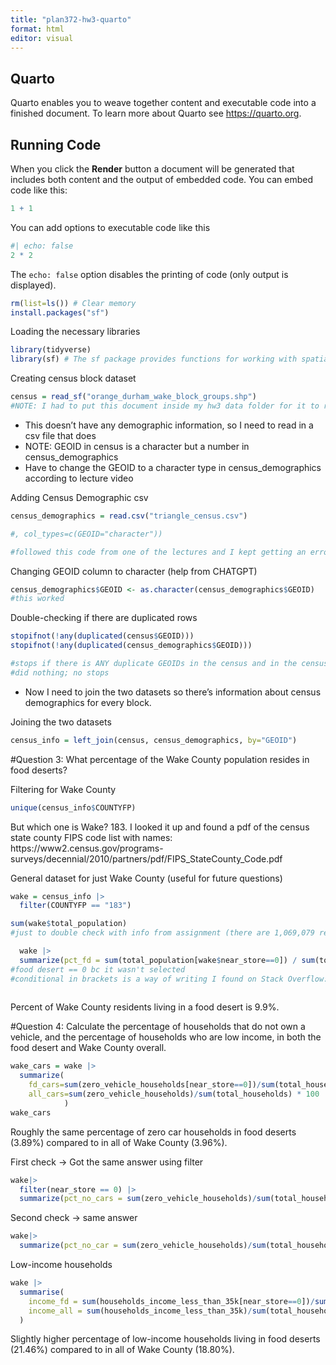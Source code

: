 ```yaml
---
title: "plan372-hw3-quarto"
format: html
editor: visual
---
```


## Quarto

Quarto enables you to weave together content and executable code into a finished document. To learn more about Quarto see <https://quarto.org>.

## Running Code

When you click the **Render** button a document will be generated that includes both content and the output of embedded code. You can embed code like this:

```r
1 + 1
```

You can add options to executable code like this

```r
#| echo: false
2 * 2
```

The `echo: false` option disables the printing of code (only output is displayed).

```r
rm(list=ls()) # Clear memory
install.packages("sf")
```

Loading the necessary libraries

```r
library(tidyverse)
library(sf) # The sf package provides functions for working with spatial data
```

Creating census block dataset
```r
census = read_sf("orange_durham_wake_block_groups.shp")
#NOTE: I had to put this document inside my hw3 data folder for it to run properly, and also open a new project as hw3 data
```

- This doesn't have any demographic information, so I need to read in a csv file that does 
- NOTE: GEOID in census is a character but a number in census_demographics 
- Have to change the GEOID to a character type in census_demographics according to lecture video

Adding Census Demographic csv
```r
census_demographics = read.csv("triangle_census.csv")

#, col_types=c(GEOID="character"))

#followed this code from one of the lectures and I kept getting an error. I asked ChatGPT what this error meant and it told me that this was a code from the readr package, which I have not downloaded, and that there was an easier way to do it, which is shown below.
```

Changing GEOID column to character (help from CHATGPT)
```r
census_demographics$GEOID <- as.character(census_demographics$GEOID)
#this worked
```

Double-checking if there are duplicated rows
```r
stopifnot(!any(duplicated(census$GEOID))) 
stopifnot(!any(duplicated(census_demographics$GEOID))) 

#stops if there is ANY duplicate GEOIDs in the census and in the census demographic datasets, which is necessary because we need to do a 1 to 1 ratio with them both 
#did nothing; no stops 
```

- Now I need to join the two datasets so there's information about census demographics for every block.

Joining the two datasets 
```r
census_info = left_join(census, census_demographics, by="GEOID")
```

#Question 3: What percentage of the Wake County population resides in food deserts?

Filtering for Wake County
```r
unique(census_info$COUNTYFP) 
```

But which one is Wake? 183. I looked it up and found a pdf of the census state county FIPS code list with names: https://www2.census.gov/programs-surveys/decennial/2010/partners/pdf/FIPS_StateCounty_Code.pdf

General dataset for just Wake County (useful for future questions)
```r
wake = census_info |>
  filter(COUNTYFP == "183")
```

```r
sum(wake$total_population) 
#just to double check with info from assignment (there are 1,069,079 residents of Wake County)
```

```r
  wake |>
  summarize(pct_fd = sum(total_population[wake$near_store==0]) / sum(total_population) * 100)  
#food desert == 0 bc it wasn't selected 
#conditional in brackets is a way of writing I found on Stack Overflow: https://stackoverflow.com/questions/32148664/create-summary-statistics-based-on-condition
  
```

Percent of Wake County residents living in a food desert is 9.9%.

#Question 4: Calculate the percentage of households that do not own a vehicle, and the percentage of households who are low income, in both the food desert and Wake County overall.
```r
wake_cars = wake |>
  summarize(
    fd_cars=sum(zero_vehicle_households[near_store==0])/sum(total_households[near_store==0]) * 100,
    all_cars=sum(zero_vehicle_households)/sum(total_households) * 100
            ) 
wake_cars
```
Roughly the same percentage of zero car households in food deserts (3.89%) compared to in all of Wake County (3.96%).

First check -> Got the same answer using filter
```r
wake|>
  filter(near_store == 0) |>
  summarize(pct_no_cars = sum(zero_vehicle_households)/sum(total_households) * 100)

```
Second check -> same answer
```r
wake|>
  summarize(pct_no_car = sum(zero_vehicle_households)/sum(total_households) * 100)
```

Low-income households 
```r
wake |>
  summarise(
    income_fd = sum(households_income_less_than_35k[near_store==0])/sum(total_households[near_store==0]) * 100,
    income_all = sum(households_income_less_than_35k)/sum(total_households) * 100
  )
```
Slightly higher percentage of low-income households living in food deserts (21.46%) compared to in all of Wake County (18.80%).
